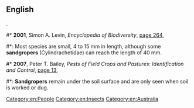 ==English==
{{rfi}}
{{wikipedia|dab=Sandgroper}}
{{wikispecies|
===Etymology===
From {{compound|sand|groper}}. The sense “Western Australian” may originate either as a reference to the relatively large proportion of desert in the state or to gold mining during the rushes of the 19th Century.

===Noun===
{{en-noun}}

# {{Australia|jocular}} An inhabitant of [[Western Australia]].
#* '''2008''', John Devaney, ''Full Points Footy′s WA Football Companion'', [http://books.google.com.au/books?id=KJVQI-D2Y3IC&pg=PA320&lpg=PA320&dq=%22sandgroper%22|%22sandgropers%22+-intitle:%22%22+-inauthor:%22%22&source=bl&ots=bFFgVs0Txl&sig=yrCmDgTzF75raf1VBsyD-hO-60M&hl=en&sa=X&ei=i9EbUOCCLo7nmAWPmoGYBQ&redir_esc=y#v=onepage&q=%22sandgroper%22|%22sandgropers%22%20-intitle%3A%22%22%20-inauthor%3A%22%22&f=false page 320],
#*: On both occasions the '''sandgropers''' downed the ‘big V’, as indeed they did in 1947 at Hobart when finishing second; the VFL′s only other defeat in 68 pre-state of origin carnival games came in 1911 against South Australia in Adelaide.
#* '''2011''', Ashley Browne (editor), ''The Grand Finals: 1897-1938'', Volume 1, [http://books.google.com.au/books?id=gHQ72GivBr4C&pg=PA370&lpg=PA370&dq=%22sandgroper%22|%22sandgropers%22+-intitle:%22%22+-inauthor:%22%22&source=bl&ots=7j_Mbv4AtY&sig=OX6dMWbU6S2e2wA5d2zk8Fu_ajQ&hl=en&sa=X&ei=i9EbUOCCLo7nmAWPmoGYBQ&redir_esc=y#v=onepage&q=%22sandgroper%22|%22sandgropers%22%20-intitle%3A%22%22%20-inauthor%3A%22%22&f=false page 370],
#*: Leonard not only accepted, he told the club he could help sign several West Australians. The Foreign Legion policy was born and, through Leonard′s personal contacts, South [Melbourne] signed '''Sandgropers''' Brighton Diggins and Bill Faul (both from Subiaco) and Gilbert Beard (South Fremantle).
#* '''2011''', John Hunt, ''Princess: The Miss Andretti Story'', [http://books.google.com.au/books?id=-QvppuyNAJQC&pg=PA288&lpg=PA288&dq=%22sandgroper%22|%22sandgropers%22+-intitle:%22%22+-inauthor:%22%22&source=bl&ots=XkefKFA1PK&sig=CDk9cfUgdYLIORhSfyWpS0TbTak&hl=en&sa=X&ei=l90bUJjvDcTwmAWd14D4Aw&redir_esc=y#v=onepage&q=%22sandgroper%22|%22sandgropers%22%20-intitle%3A%22%22%20-inauthor%3A%22%22&f=false page 288],
#*: After the race, Damien Oliver added to an already magnificent occasion for David Mueller by spending some time with his fellow '''Sandgroper''' and giving Mueller the jockey′s trophy from the race as a memento.
# Any species of the [[family]] [[Cylindrachetidae]] of [[subterranean]] insects, found in Australia, New Guinea and Argentina.
#* '''1980''', Western Australian Department of Agriculture, ''Journal'', [http://books.google.com.au/books?id=UHNKAQAAIAAJ&q=%22sandgroper%22|%22sandgropers%22+insect+-intitle:%22%22+-inauthor:%22%22&dq=%22sandgroper%22|%22sandgropers%22+insect+-intitle:%22%22+-inauthor:%22%22&source=bl&ots=QrQZBzgkhv&sig=iadQqw6VdVsns9cyEeNC6-ngWZA&hl=en&sa=X&ei=2-MbUNvTIu7qmAXXlYGwCQ&redir_esc=y page 53],
#*: The '''sandgroper''' is not unique to Western Australia, being found elsewhere in Australia and also in New Guinea,{{...}}.
#* '''2001''', Simon A. Levin, ''Encyclopedia of Biodiversity'', [http://books.google.com.au/books?id=KSgI5_FFKf8C&q=%22sandgroper%22|%22sandgropers%22+insect+-intitle:%22%22+-inauthor:%22%22&dq=%22sandgroper%22|%22sandgropers%22+insect+-intitle:%22%22+-inauthor:%22%22&source=bl&ots=9DwuWMbkLm&sig=I2N6cW7adlCQ-_v9zRR8qa5pY4U&hl=en&sa=X&ei=2-MbUNvTIu7qmAXXlYGwCQ&redir_esc=y page 264],
#*: Most species are small, 4 to 15 mm in length, although some '''sandgropers''' (Cylindrachetidae) can reach the length of 40 mm.
#* '''2007''', Peter T. Bailey, ''Pests of Field Crops and Pastures: Identification and Control'', [http://books.google.com.au/books?id=N10sAEHunWEC&pg=PA13&lpg=PA13&dq=%22sandgroper%22|%22sandgropers%22+-intitle:%22%22+-inauthor:%22%22&source=bl&ots=U3yTJkdY1Q&sig=oczfbC6YEWikTnZvb6J-Rtv1i08&hl=en&sa=X&ei=i9EbUOCCLo7nmAWPmoGYBQ&redir_esc=y#v=onepage&q=%22sandgroper%22|%22sandgropers%22%20-intitle%3A%22%22%20-inauthor%3A%22%22&f=false page 13],
#*: '''Sandgropers''' remain under the soil surface and are only seen when soil is worked or dug.

[[Category:en:People]]
[[Category:en:Insects]]
[[Category:en:Australia]]